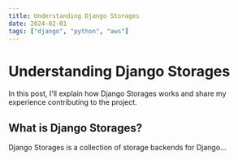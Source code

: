 ```yaml
---
title: Understanding Django Storages
date: 2024-02-01
tags: ["django", "python", "aws"]
---
```


# Understanding Django Storages

In this post, I'll explain how Django Storages works and share my experience contributing to the project.

## What is Django Storages?

Django Storages is a collection of storage backends for Django...

